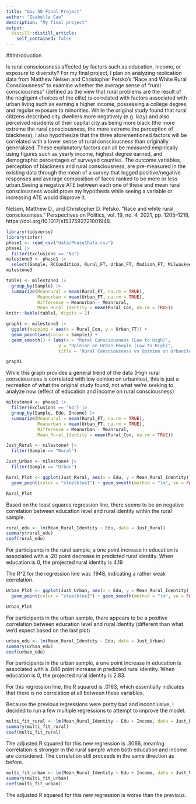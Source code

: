```yaml
---
title: "Gov 50 Final Project"
author: "Isabella Cao"
description: "My final project"
output:
  distill::distill_article:
    self_contained: false
---
```




##Introduction

Is rural consciousness affected by factors such as education, income, or exposure to diversity? For my final project, I plan on analyzing replication data from Matthew Nelsen and Christopher Petsko’s “Race and White Rural Consciousness” to examine whether the average sense of “rural consciousness” (defined as the view that rural problems are the result of the negligent choices of the elite) is correlated with factors associated with urban living such as earning a higher income, possessing a college degree, and regular exposure to minorities. While the original study found that rural citizens described city dwellers more negatively (e.g. lazy) and also perceived residents of their capital city as being more black (the more extreme the rural consciousness, the more extreme the perception of blackness), I also hypothesize that the three aforementioned factors will be correlated with a lower sense of rural consciousness than originally generalized. These explanatory factors can all be measured empirically using figures such as yearly income, highest degree earned, and demographic percentages of surveyed counties. The outcome variables, perception of blackness and rural consciousness, are pre-measured in the existing data through the mean of a survey that logged positive/negative responses and average composition of faces ranked to be more or less urban.Seeing a negative ATE between each one of these and mean rural consciousness would prove my hypothesis while seeing a variable or increasing ATE would disprove it. 

Nelsen, Matthew D., and Christopher D. Petsko. “Race and white rural consciousness.” Perspectives on Politics, vol. 19, no. 4, 2021, pp. 1205–1218, https://doi.org/10.1017/s1537592721001948. 

```r
library(tidyverse)
library(infer)
phase1 <- read_csv("data/Phase1Data.csv")
phase1 |>
  filter(Exclusions == "No")
milestone3 <- phase1 |>
  select(Sample, RCCondition, Rural_FT, Urban_FT, Madison_FT, Milwaukee_FT, Rural_Con)
milestone3
```


```r
table1 <- milestone3 |>
  group_by(Sample) |>
  summarize(Meanrural = mean(Rural_FT, na.rm = TRUE),
            Meanurban = mean(Urban_FT, na.rm = TRUE),
            Difference = Meanurban - Meanrural,
            Mean_Rural_Identity = mean(Rural_Con, na.rm = TRUE))
knitr::kable(table1, digits = 2)
```


```r
graph1 <- milestone3 |>
  ggplot(mapping = aes(x = Rural_Con, y = Urban_FT)) + 
  geom_point(aes(color = Sample)) + 
  geom_smooth() + labs(x = "Rural Consciousness (Low to High)", 
                    y = "Opinion on Urban People (Low to High)",
                    title = "Rural Consciousness vs Opinion on Urbanites")

graph1

```
While this graph provides a general trend of the data (High rural consciousness is correlated with low opinion on urbanites), this is just a recreation of what the original study found, not what we're seeking to analyze now (effect of education and income on rural consciousness)

```r
milestone4 <- phase1 |>
  filter(Exclusions == "No") |>
  group_by(Sample, Edu, Income) |>
  summarize(Meanrural = mean(Rural_FT, na.rm = TRUE),
            Meanurban = mean(Urban_FT, na.rm = TRUE),
            Difference = Meanurban - Meanrural,
            Mean_Rural_Identity = mean(Rural_Con, na.rm = TRUE)) 

Just_Rural <- milestone4 |>
  filter(Sample == "Rural") 

Just_Urban <- milestone4 |>
  filter(Sample == "Urban")  

```


```r
Rural_Plot <- ggplot(Just_Rural, aes(x = Edu, y = Mean_Rural_Identity)) +
  geom_point(color = "steelblue1") + geom_smooth(method = "lm", se = FALSE, color = "indianred1", size = 1.5) + labs(x = "Education Level", y = "Mean Rural Identity", title = "Education vs Rural Identity (Rural)")

Rural_Plot

```
Based on the least squares regression line, there seems to be an negative correlation between education level and rural identity within the rural sample.

```r
rural_edu <- lm(Mean_Rural_Identity ~ Edu, data = Just_Rural)
summary(rural_edu)
coef(rural_edu)
```

For participants in the rural sample, a one point increase in education is associated with a .20 point decrease in predicted rural identity. When education is 0, the projected rural identity is 4.19

The R^2 for the regression line was .1948, indicating a rather weak correlation.

```r
Urban_Plot <- ggplot(Just_Urban, aes(x = Edu, y = Mean_Rural_Identity)) +
  geom_point(color = "steelblue1") + geom_smooth(method = "lm", se = FALSE, color = "indianred1", size = 1.5) + labs(x = "Education Level", y = "Mean Rural Identity", title = "Education vs Rural Identity (Urban)")

Urban_Plot
```
For participants in the urban sample, there appears to be a positive correlation between education level and rural identity (different than what we'd expect based on the last plot)

```r
urban_edu <- lm(Mean_Rural_Identity ~ Edu, data = Just_Urban)
summary(urban_edu)
coef(urban_edu)
```
For participants in the urban sample, a one point increase in education is associated with a .046 point increase in predicted rural identity. When education is 0, the projected rural identity is 2.83.


For this regression line, the R squared is .0163, which essentially indicates that there is no correlation at all between these variables.

Because the previous regressions were pretty bad and inconclusive, I decided to run a few multiple regressions to attempt to improve the model.

```r
multi_fit_rural <- lm(Mean_Rural_Identity ~ Edu + Income, data = Just_Rural)
summary(multi_fit_rural)
coef(multi_fit_rural)
```
The adjusted R squared for this new regression is .3066, meaning correlation is stronger in the rural sample when both education and income are considered. The correlation still proceeds in the same direction as before.

```r
multi_fit_urban <- lm(Mean_Rural_Identity ~ Edu + Income, data = Just_Urban)
summary(multi_fit_urban)
coef(multi_fit_urban)
```
The adjusted R squared for this new regression is worse than the previous.
